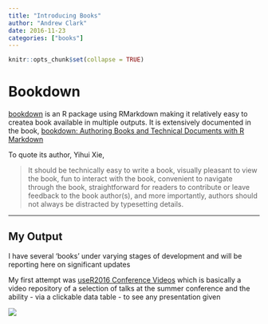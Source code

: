 ```yaml
---
title: "Introducing Books"
author: "Andrew Clark"
date: 2016-11-23
categories: ["books"] 
---
```


```r
knitr::opts_chunk$set(collapse = TRUE)
```

# Bookdown

[bookdown](https://github.com/rstudio/bookdown) is an R package using RMarkdown making it relatively easy to createa book available in multiple outputs. It is extensively documented in the book, [bookdown: Authoring Books and Technical Documents with R Markdown](https://bookdown.org/yihui/bookdown/)

To quote its author, Yihui Xie,

> It should be technically easy to write a book, visually pleasant to view the book, fun to interact with the book, convenient to navigate through the book, straightforward for readers to contribute or leave feedback to the book author(s), and more importantly, authors should not always be distracted by typesetting details.

---

## My Output

I have several 'books' under varying stages of development and will be reporting here on significant updates 

My first attempt was [useR2016 Conference Videos](https://bookdown.org/aclark/useR2016videos/) which is basically a video repository of a selection of talks at the summer conference and the ability - via a clickable data table - to see any presentation given



 ![](/img/user2016.png)
